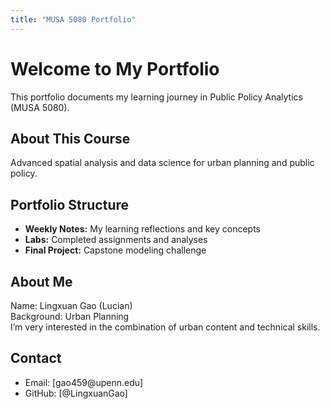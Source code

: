 ```yaml
---
title: "MUSA 5080 Portfolio"
---
```


# Welcome to My Portfolio

This portfolio documents my learning journey in Public Policy Analytics (MUSA 5080).

## About This Course
Advanced spatial analysis and data science for urban planning and public policy.

## Portfolio Structure
- **Weekly Notes:** My learning reflections and key concepts
- **Labs:** Completed assignments and analyses
- **Final Project:** Capstone modeling challenge

## About Me
Name: Lingxuan Gao (Lucian)<br>
Background: Urban Planning<br>
I'm very interested in the combination of urban content and technical skills.

## Contact
- Email: [gao459@upenn.edu]
- GitHub: [@LingxuanGao]

